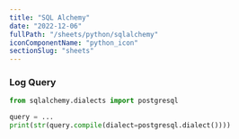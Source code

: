 ```yaml
---
title: "SQL Alchemy"
date: "2022-12-06"
fullPath: "/sheets/python/sqlalchemy"
iconComponentName: "python_icon"
sectionSlug: "sheets"
---
```



### Log Query

```python
from sqlalchemy.dialects import postgresql

query = ...
print(str(query.compile(dialect=postgresql.dialect())))
```
